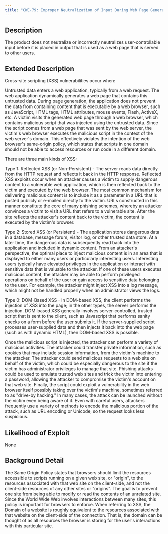 ```yaml
---
title: "CWE-79: Improper Neutralization of Input During Web Page Generation ('Cross-site Scripting')"
---
```


## Description
The product does not neutralize or incorrectly neutralizes user-controllable input before it is placed in output that is used as a web page that is served to other users.

## Extended Description

Cross-site scripting (XSS) vulnerabilities occur when:

Untrusted data enters a web application, typically from a web request.
The web application dynamically generates a web page that contains this untrusted data.
During page generation, the application does not prevent the data from containing content that is executable by a web browser, such as JavaScript, HTML tags, HTML attributes, mouse events, Flash, ActiveX, etc.
A victim visits the generated web page through a web browser, which contains malicious script that was injected using the untrusted data.
Since the script comes from a web page that was sent by the web server, the victim's web browser executes the malicious script in the context of the web server's domain.
This effectively violates the intention of the web browser's same-origin policy, which states that scripts in one domain should not be able to access resources or run code in a different domain.

There are three main kinds of XSS:


Type 1: Reflected XSS (or Non-Persistent) - 
         			The server reads data directly from the HTTP request and reflects it back in the HTTP response. Reflected XSS exploits occur when an attacker causes a victim to supply dangerous content to a vulnerable web application, which is then reflected back to the victim and executed by the web browser. The most common mechanism for delivering malicious content is to include it as a parameter in a URL that is posted publicly or e-mailed directly to the victim. URLs constructed in this manner constitute the core of many phishing schemes, whereby an attacker convinces a victim to visit a URL that refers to a vulnerable site. After the site reflects the attacker's content back to the victim, the content is executed by the victim's browser.

Type 2: Stored XSS (or Persistent) - 
               The application stores dangerous data in a database, message forum, visitor log, or other trusted data store. At a later time, the dangerous data is subsequently read back into the application and included in dynamic content. From an attacker's perspective, the optimal place to inject malicious content is in an area that is displayed to either many users or particularly interesting users. Interesting users typically have elevated privileges in the application or interact with sensitive data that is valuable to the attacker. If one of these users executes malicious content, the attacker may be able to perform privileged operations on behalf of the user or gain access to sensitive data belonging to the user. For example, the attacker might inject XSS into a log message, which might not be handled properly when an administrator views the logs.
            

Type 0: DOM-Based XSS - 
               In DOM-based XSS, the client performs the injection of XSS into the page; in the other types, the server performs the injection. DOM-based XSS generally involves server-controlled, trusted script that is sent to the client, such as Javascript that performs sanity checks on a form before the user submits it. If the server-supplied script processes user-supplied data and then injects it back into the web page (such as with dynamic HTML), then DOM-based XSS is possible.
            

Once the malicious script is injected, the attacker can perform a variety of malicious activities. The attacker could transfer private information, such as cookies that may include session information, from the victim's machine to the attacker. The attacker could send malicious requests to a web site on behalf of the victim, which could be especially dangerous to the site if the victim has administrator privileges to manage that site. Phishing attacks could be used to emulate trusted web sites and trick the victim into entering a password, allowing the attacker to compromise the victim's account on that web site. Finally, the script could exploit a vulnerability in the web browser itself possibly taking over the victim's machine, sometimes referred to as "drive-by hacking."
In many cases, the attack can be launched without the victim even being aware of it. Even with careful users, attackers frequently use a variety of methods to encode the malicious portion of the attack, such as URL encoding or Unicode, so the request looks less suspicious.


## Likelihood of Exploit
None

## Background Detail

The Same Origin Policy states that browsers should limit the resources accessible to scripts running on a given web site, or "origin", to the resources associated with that web site on the client-side, and not the client-side resources of any other sites or "origins". The goal is to prevent one site from being able to modify or read the contents of an unrelated site. Since the World Wide Web involves interactions between many sites, this policy is important for browsers to enforce.
When referring to XSS, the Domain of a website is roughly equivalent to the resources associated with that website on the client-side of the connection. That is, the domain can be thought of as all resources the browser is storing for the user's interactions with this particular site.

        
